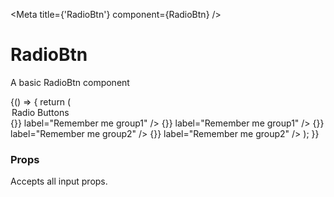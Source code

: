 
<Meta
  title={'RadioBtn'}
  component={RadioBtn} />

<h1>RadioBtn</h1>

A basic RadioBtn component

<Preview>
  <Story name='Default'>{() => {
    return (
      <FormGroup tag="fieldset">
        <legend className="ml-1">Radio Buttons</legend>
        <RadioBtn
          className="mb-1"
          name="radio1"
          handleToggle={() => {}}
          label="Remember me group1"
        />
        <RadioBtn
          className="mb-1"
          name="radio1"
          handleToggle={() => {}}
          label="Remember me group1"
        />
         <RadioBtn
          className="mb-1"
          name="radio2"
          handleToggle={() => {}}
          label="Remember me group2"
        />
        <RadioBtn
          className="mb-1"
          name="radio2"
          handleToggle={() => {}}
          label="Remember me group2"
        />
      </FormGroup>
    );
  }}
  </Story>
</Preview>

### Props

<Props of={RadioBtn} />

Accepts all input props.
